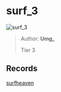
# surf_3

![surf_3](https://raw.githubusercontent.com/Sayt123/SurfMapPics/Maps-and-bonuses/csgo/surf_3.jpg)

> Author: **Umg_**
>
> Tier 3

## Records

[surfheaven](https://surfheaven.eu/map/surf_3)
